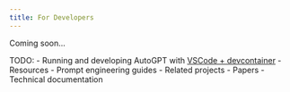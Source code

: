 ```yaml
---
title: For Developers
---
```

Coming soon...

TODO: - Running and developing AutoGPT with [VSCode + devcontainer](https://marketplace.visualstudio.com/items?itemName=ms-vscode-remote.remote-containers) - Resources - Prompt engineering guides - Related projects - Papers - Technical documentation
